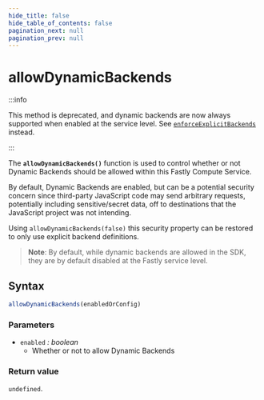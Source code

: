 ```yaml
---
hide_title: false
hide_table_of_contents: false
pagination_next: null
pagination_prev: null
---
```


# allowDynamicBackends

:::info

This method is deprecated, and dynamic backends are now always supported when enabled at the service level. See [`enforceExplicitBackends`](./enforceExplicitBackends.mdx) instead.

:::

The **`allowDynamicBackends()`** function is used to control whether or not Dynamic Backends should be allowed within this Fastly Compute Service.

By default, Dynamic Backends are enabled, but can be a potential security concern since third-party JavaScript code may send arbitrary requests, potentially including sensitive/secret data, off to destinations that the JavaScript project was not intending.

Using `allowDynamicBackends(false)` this security property can be restored to only use explicit backend definitions.

>**Note**: By default, while dynamic backends are allowed in the SDK, they are by default disabled at the Fastly service level.

## Syntax

```js
allowDynamicBackends(enabledOrConfig)
```

### Parameters

- `enabled` _: boolean_
  - Whether or not to allow Dynamic Backends

### Return value

`undefined`.
